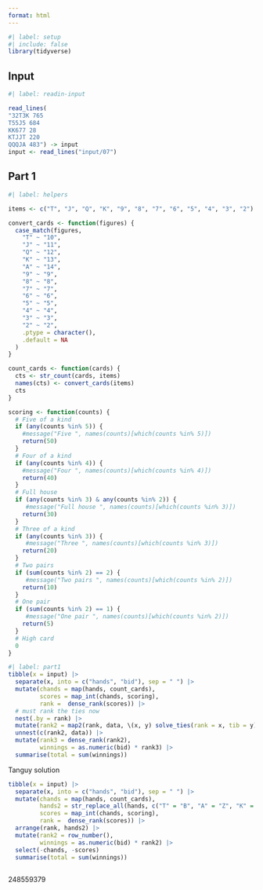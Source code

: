 ```yaml
---
format: html
---
```


```r
#| label: setup
#| include: false
library(tidyverse)
```

## Input

```r
#| label: readin-input

read_lines(
"32T3K 765
T55J5 684
KK677 28
KTJJT 220
QQQJA 483") -> input
input <- read_lines("input/07")
```


## Part 1

```r
#| label: helpers

items <- c("T", "J", "Q", "K", "9", "8", "7", "6", "5", "4", "3", "2")

convert_cards <- function(figures) {
  case_match(figures,
    "T" ~ "10",
    "J" ~ "11",
    "Q" ~ "12",
    "K" ~ "13",
    "A" ~ "14",
    "9" ~ "9",
    "8" ~ "8",
    "7" ~ "7",
    "6" ~ "6",
    "5" ~ "5",
    "4" ~ "4",
    "3" ~ "3",
    "2" ~ "2",
    .ptype = character(),
    .default = NA
  )
}

count_cards <- function(cards) {
  cts <- str_count(cards, items)
  names(cts) <- convert_cards(items)
  cts
}

scoring <- function(counts) {
  # Five of a kind
  if (any(counts %in% 5)) {
    #message("Five ", names(counts)[which(counts %in% 5)])
    return(50)
  }
  # Four of a kind
  if (any(counts %in% 4)) {
    #message("Four ", names(counts)[which(counts %in% 4)])
    return(40)
  }
  # Full house
  if (any(counts %in% 3) & any(counts %in% 2)) {
     #message("Full house ", names(counts)[which(counts %in% 3)])
    return(30)
  }
  # Three of a kind
  if (any(counts %in% 3)) {
     #message("Three ", names(counts)[which(counts %in% 3)])
    return(20)
  }
  # Two pairs
  if (sum(counts %in% 2) == 2) {
     #message("Two pairs ", names(counts)[which(counts %in% 2)])
    return(10)
  }
  # One pair
  if (sum(counts %in% 2) == 1) {
     #message("One pair ", names(counts)[which(counts %in% 2)])
    return(5)
  }
  # High card
  0
}

```

```r
#| label: part1
tibble(x = input) |> 
  separate(x, into = c("hands", "bid"), sep = " ") |> 
  mutate(chands = map(hands, count_cards),
         scores = map_int(chands, scoring),
         rank =  dense_rank(scores)) |> 
  # must rank the ties now
  nest(.by = rank) |> 
  mutate(rank2 = map2(rank, data, \(x, y) solve_ties(rank = x, tib = y))) |> 
  unnest(c(rank2, data)) |> 
  mutate(rank3 = dense_rank(rank2),
         winnings = as.numeric(bid) * rank3) |> 
  summarise(total = sum(winnings))

```

Tanguy solution

```r
tibble(x = input) |> 
  separate(x, into = c("hands", "bid"), sep = " ") |> 
  mutate(chands = map(hands, count_cards),
         hands2 = str_replace_all(hands, c("T" = "B", "A" = "Z", "K" = "W")),
         scores = map_int(chands, scoring),
         rank =  dense_rank(scores)) |> 
  arrange(rank, hands2) |> 
  mutate(rank2 = row_number(),
         winnings = as.numeric(bid) * rank2) |> 
  select(-chands, -scores)
  summarise(total = sum(winnings))
  
```

248559379


